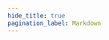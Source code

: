 ```yaml
---
hide_title: true
pagination_label: Markdown
---
```



<FeatureIcon src={markdown} alt="Markdown" title="Markdown" />
<LinkList
  srcList={[
    {
      title: "Embed HTML",
      link: "/docs/front-end/markdown/embed-html",
      src: html,
      alt: "Embed HTML",
    },
    {
      title: "Headings",
      link: "/docs/front-end/markdown/headings",
      src: markdown,
      alt: "Headings",
    },
    {
      title: "Paragraph",
      link: "/docs/front-end/markdown/paragraph",
      src: markdown,
      alt: "Paragraph",
    },
  ]}
/>
